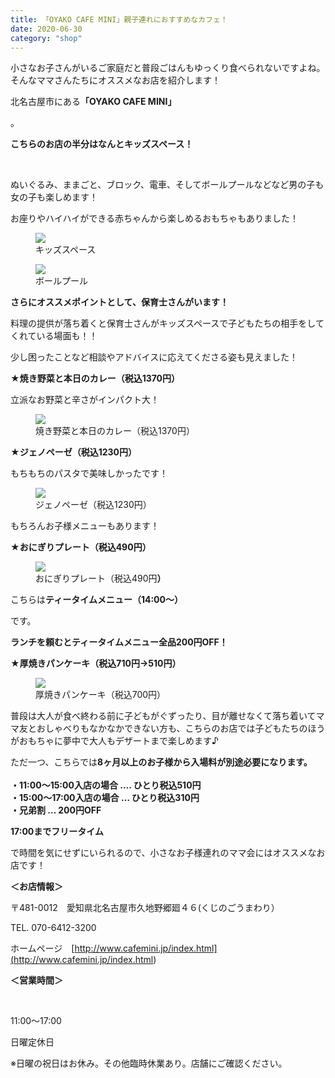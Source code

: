 ```yaml
---
title: 「OYAKO CAFE MINI」親子連れにおすすめなカフェ！
date: 2020-06-30
category: "shop"
---
```


小さなお子さんがいるご家庭だと普段ごはんもゆっくり食べられないですよね。そんなママさんたちにオススメなお店を紹介します！

北名古屋市にある<strong>「OYAKO CAFE MINI」</strong>

。

<strong>こちらのお店の半分はなんとキッズスペース！</strong>

<br/>

ぬいぐるみ、ままごと、ブロック、電車、そしてボールプールなどなど男の子も女の子も楽しめます！<br/>

お座りやハイハイができる赤ちゃんから楽しめるおもちゃもありました！

<figure><img src={require("./IMG_1991.jpg")} /><figcaption>キッズスペース</figcaption></figure>

<figure><img src={require("./IMG_1992.jpg")} /><figcaption>ボールプール</figcaption></figure>

<strong>さらにオススメポイントとして、保育士さんがいます！<br/></strong>

料理の提供が落ち着くと保育士さんがキッズスペースで子どもたちの相手をしてくれている場面も！！

少し困ったことなど相談やアドバイスに応えてくださる姿も見えました！

<strong>★焼き野菜と本日のカレー（税込1370円）<br/></strong>

立派なお野菜と辛さがインパクト大！

<figure><img src={require("./IMG_1990.jpg")} /><figcaption>焼き野菜と本日のカレー（税込1370円）</figcaption></figure>

<strong>★ジェノペーゼ（税込1230円）<br/></strong>

もちもちのパスタで美味しかったです！

<figure><img src={require("./IMG_1989.jpg")} /><figcaption>ジェノペーゼ（税込1230円）</figcaption></figure>

もちろんお子様メニューもあります！<br/>

<strong>★おにぎりプレート（税込490円）</strong>

<figure><img src={require("./IMG_1993.jpg")} /><figcaption>おにぎりプレート（税込490円<strong>）</strong></figcaption></figure>

こちらは<strong>ティータイムメニュー（14:00〜）</strong>

です。<br/>

<strong>ランチを頼むとティータイムメニュー全品200円OFF！</strong>

<strong>★厚焼きパンケーキ（税込710円→510円）</strong>

<figure><img src={require("./IMG_1994.jpg")} /><figcaption>厚焼きパンケーキ（税込700円）</figcaption></figure>

普段は大人が食べ終わる前に子どもがぐずったり、目が離せなくて落ち着いてママ友とおしゃべりもなかなかできない方も、こちらのお店では子どもたちのほうがおもちゃに夢中で大人もデザートまで楽しめます♪

ただ一つ、こちらでは<strong>8ヶ月以上のお子様から入場料が別途必要になります。<br/><br/>・11:00〜15:00入店の場合 …. ひとり税込510円<br/>・15:00〜17:00入店の場合 … ひとり税込310円<br/>・兄弟割 … 200円OFF</strong>

<strong>17:00までフリータイム</strong>

で時間を気にせずにいられるので、小さなお子様連れのママ会にはオススメなお店です！

<strong>＜お店情報＞</strong>

〒481-0012　愛知県北名古屋市久地野郷廻４６(くじのごうまわり）<br/>

TEL. 070-6412-3200

ホームページ　[http://www.cafemini.jp/index.html](<http://www.cafemini.jp/index.html>)

<strong>＜営業時間＞</strong>

<br/>

11:00～17:00<br/>

日曜定休日<br/>

※日曜の祝日はお休み。その他臨時休業あり。店舗にご確認ください。




